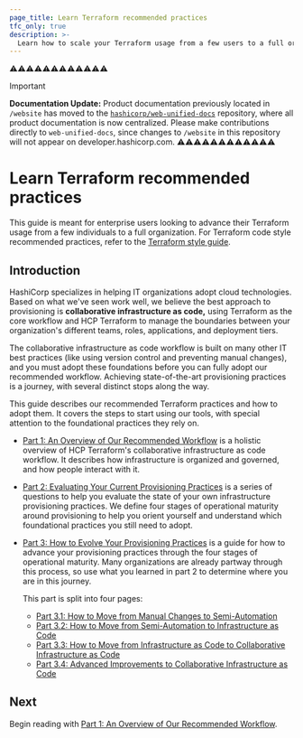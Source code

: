 ```yaml
---
page_title: Learn Terraform recommended practices
tfc_only: true
description: >-
  Learn how to scale your Terraform usage from a few users to a full organization.
---
```

⚠️⚠️⚠️⚠️⚠️⚠️⚠️⚠️⚠️⚠️⚠️⚠️
> [!IMPORTANT]  
> **Documentation Update:** Product documentation previously located in `/website` has moved to the [`hashicorp/web-unified-docs`](https://github.com/hashicorp/web-unified-docs) repository, where all product documentation is now centralized. Please make contributions directly to `web-unified-docs`, since changes to `/website` in this repository will not appear on developer.hashicorp.com.
⚠️⚠️⚠️⚠️⚠️⚠️⚠️⚠️⚠️⚠️⚠️⚠️

# Learn Terraform recommended practices

This guide is meant for enterprise users looking to advance their Terraform
usage from a few individuals to a full organization. For Terraform code style
recommended practices, refer to the [Terraform style guide](/terraform/language/style).

## Introduction

HashiCorp specializes in helping IT organizations adopt cloud technologies. Based on what we've seen work well, we believe the best approach to provisioning is **collaborative infrastructure as code,** using Terraform as the core workflow and HCP Terraform to manage the boundaries between your organization's different teams, roles, applications, and deployment tiers.

The collaborative infrastructure as code workflow is built on many other IT best practices (like using version control and preventing manual changes), and you must adopt these foundations before you can fully adopt our recommended workflow. Achieving state-of-the-art provisioning practices is a journey, with several distinct stops along the way.

<VideoEmbed url="https://www.youtube.com/embed/FWpCQar9dYg"/>

This guide describes our recommended Terraform practices and how to adopt them. It covers the steps to start using our tools, with special attention to the foundational practices they rely on.

- [Part 1: An Overview of Our Recommended Workflow](/terraform/cloud-docs/recommended-practices/part1) is a holistic overview of HCP Terraform's collaborative infrastructure as code workflow. It describes how infrastructure is organized and governed, and how people interact with it.
- [Part 2: Evaluating Your Current Provisioning Practices](/terraform/cloud-docs/recommended-practices/part2) is a series of questions to help you evaluate the state of your own infrastructure provisioning practices. We define four stages of operational maturity around provisioning to help you orient yourself and understand which foundational practices you still need to adopt.
- [Part 3: How to Evolve Your Provisioning Practices](/terraform/cloud-docs/recommended-practices/part3) is a guide for how to advance your provisioning practices through the four stages of operational maturity. Many organizations are already partway through this process, so use what you learned in part 2 to determine where you are in this journey.

  This part is split into four pages:

  - [Part 3.1: How to Move from Manual Changes to Semi-Automation](/terraform/cloud-docs/recommended-practices/part3.1)
  - [Part 3.2: How to Move from Semi-Automation to Infrastructure as Code](/terraform/cloud-docs/recommended-practices/part3.2)
  - [Part 3.3: How to Move from Infrastructure as Code to Collaborative Infrastructure as Code](/terraform/cloud-docs/recommended-practices/part3.3)
  - [Part 3.4: Advanced Improvements to Collaborative Infrastructure as Code](/terraform/cloud-docs/recommended-practices/part3.4)

## Next

Begin reading with [Part 1: An Overview of Our Recommended Workflow](/terraform/cloud-docs/recommended-practices/part1).
